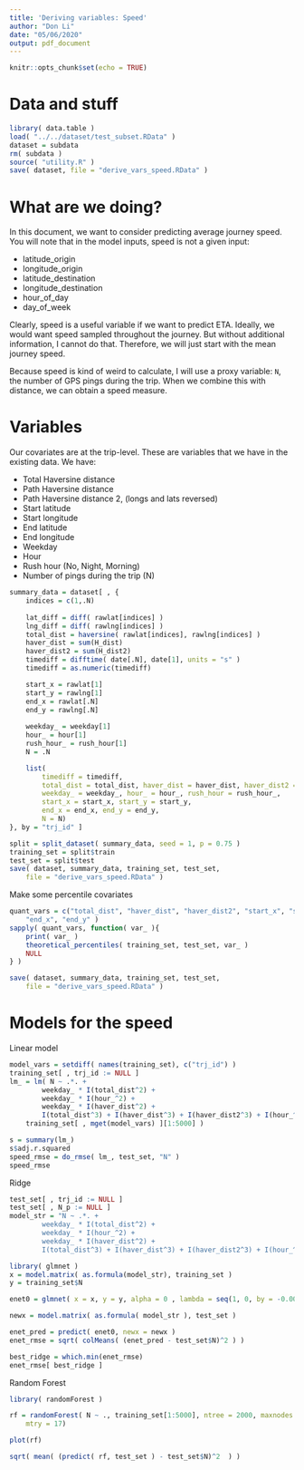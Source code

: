 ```yaml
---
title: 'Deriving variables: Speed'
author: "Don Li"
date: "05/06/2020"
output: pdf_document
---
```


```r
knitr::opts_chunk$set(echo = TRUE)
```

# Data and stuff

```r
library( data.table )
load( "../../dataset/test_subset.RData" )
dataset = subdata
rm( subdata )
source( "utility.R" )
save( dataset, file = "derive_vars_speed.RData" )
```

# What are we doing?

In this document, we want to consider predicting average journey speed. You will note that in the model inputs, speed is not a given input:

* latitude_origin
* longitude_origin
* latitude_destination
* longitude_destination
* hour_of_day
* day_of_week

Clearly, speed is a useful variable if we want to predict ETA. Ideally, we would want speed sampled throughout the journey. But without additional information, I cannot do that. Therefore, we will just start with the mean journey speed.

Because speed is kind of weird to calculate, I will use a proxy variable: `N`, the number of GPS pings during the trip. When we combine this with distance, we can obtain a speed measure.

# Variables

Our covariates are at the trip-level. These are variables that we have in the existing data. We have:

* Total Haversine distance
* Path Haversine distance
* Path Haversine distance 2, (longs and lats reversed)
* Start latitude
* Start longitude
* End latitude
* End longitude
* Weekday
* Hour
* Rush hour (No, Night, Morning)
* Number of pings during the trip (N)


```r
summary_data = dataset[ , {
    indices = c(1,.N)
    
    lat_diff = diff( rawlat[indices] )
    lng_diff = diff( rawlng[indices] )
    total_dist = haversine( rawlat[indices], rawlng[indices] )
    haver_dist = sum(H_dist)
    haver_dist2 = sum(H_dist2)
    timediff = difftime( date[.N], date[1], units = "s" )
    timediff = as.numeric(timediff)

    start_x = rawlat[1]
    start_y = rawlng[1]
    end_x = rawlat[.N]
    end_y = rawlng[.N]
    
    weekday_ = weekday[1]
    hour_ = hour[1]
    rush_hour_ = rush_hour[1]
    N = .N

    list( 
        timediff = timediff,
        total_dist = total_dist, haver_dist = haver_dist, haver_dist2 = haver_dist2,
        weekday_ = weekday_, hour_ = hour_, rush_hour = rush_hour_,
        start_x = start_x, start_y = start_y, 
        end_x = end_x, end_y = end_y, 
        N = N)
}, by = "trj_id" ]

split = split_dataset( summary_data, seed = 1, p = 0.75 )
training_set = split$train
test_set = split$test
save( dataset, summary_data, training_set, test_set, 
    file = "derive_vars_speed.RData" )
```

Make some percentile covariates
```r
quant_vars = c("total_dist", "haver_dist", "haver_dist2", "start_x", "start_y",
    "end_x", "end_y" )
sapply( quant_vars, function( var_ ){
    print( var_ )
    theoretical_percentiles( training_set, test_set, var_ )
    NULL
} )

save( dataset, summary_data, training_set, test_set, 
    file = "derive_vars_speed.RData" )
```

# Models for the speed

Linear model
```r
model_vars = setdiff( names(training_set), c("trj_id") )
training_set[ , trj_id := NULL ]
lm_ = lm( N ~ .*. + 
        weekday_ * I(total_dist^2) +
        weekday_ * I(hour_^2) +
        weekday_ * I(haver_dist^2) +
        I(total_dist^3) + I(haver_dist^3) + I(haver_dist2^3) + I(hour_^3), 
    training_set[ , mget(model_vars) ][1:5000] )

s = summary(lm_)
s$adj.r.squared
speed_rmse = do_rmse( lm_, test_set, "N" )
speed_rmse
```

Ridge
```r
test_set[ , trj_id := NULL ]
test_set[ , N_p := NULL ]
model_str = "N ~ .*. + 
        weekday_ * I(total_dist^2) +
        weekday_ * I(hour_^2) +
        weekday_ * I(haver_dist^2) +
        I(total_dist^3) + I(haver_dist^3) + I(haver_dist2^3) + I(hour_^3) + 0"

library( glmnet )
x = model.matrix( as.formula(model_str), training_set )
y = training_set$N

enet0 = glmnet( x = x, y = y, alpha = 0 , lambda = seq(1, 0, by = -0.001) )

newx = model.matrix( as.formula( model_str ), test_set )

enet_pred = predict( enet0, newx = newx )
enet_rmse = sqrt( colMeans( (enet_pred - test_set$N)^2 ) )

best_ridge = which.min(enet_rmse)
enet_rmse[ best_ridge ]
```

Random Forest
```r
library( randomForest )

rf = randomForest( N ~ ., training_set[1:5000], ntree = 2000, maxnodes = 1000,
    mtry = 17)

plot(rf)

sqrt( mean( (predict( rf, test_set ) - test_set$N)^2  ) )






```









